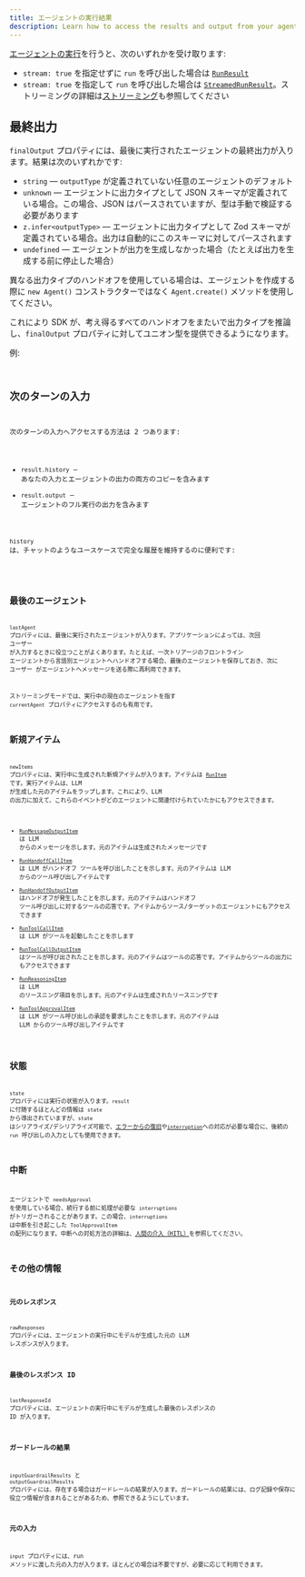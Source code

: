 ```yaml
---
title: エージェントの実行結果
description: Learn how to access the results and output from your agent run
---
```



[エージェントの実行](/openai-agents-js/ja/guides/running-agents)を行うと、次のいずれかを受け取ります:

- `stream: true` を指定せずに `run` を呼び出した場合は [`RunResult`](/openai-agents-js/openai/agents/classes/runresult)
- `stream: true` を指定して `run` を呼び出した場合は [`StreamedRunResult`](/openai-agents-js/openai/agents/classes/streamedrunresult)。ストリーミングの詳細は[ストリーミング](/openai-agents-js/ja/guides/streaming)も参照してください

## 最終出力

`finalOutput` プロパティには、最後に実行されたエージェントの最終出力が入ります。結果は次のいずれかです:

- `string` — `outputType` が定義されていない任意のエージェントのデフォルト
- `unknown` — エージェントに出力タイプとして JSON スキーマが定義されている場合。この場合、JSON はパースされていますが、型は手動で検証する必要があります
- `z.infer<outputType>` — エージェントに出力タイプとして Zod スキーマが定義されている場合。出力は自動的にこのスキーマに対してパースされます
- `undefined` — エージェントが出力を生成しなかった場合（たとえば出力を生成する前に停止した場合）

異なる出力タイプのハンドオフを使用している場合は、エージェントを作成する際に `new Agent()` コンストラクターではなく `Agent.create()` メソッドを使用してください。

これにより SDK が、考え得るすべてのハンドオフをまたいで出力タイプを推論し、`finalOutput` プロパティに対してユニオン型を提供できるようになります。

例:

<Code
  lang="typescript"
  code={handoffFinalOutputTypes}
  title="ハンドオフの最終出力タイプ"
/>

## 次のターンの入力

次のターンの入力へアクセスする方法は 2 つあります:

- `result.history` — あなたの入力とエージェントの出力の両方のコピーを含みます
- `result.output` — エージェントのフル実行の出力を含みます

`history` は、チャットのようなユースケースで完全な履歴を維持するのに便利です:

<Code lang="typescript" code={historyLoop} title="履歴ループ" />

## 最後のエージェント

`lastAgent` プロパティには、最後に実行されたエージェントが入ります。アプリケーションによっては、次回 ユーザー が入力するときに役立つことがよくあります。たとえば、一次トリアージのフロントライン エージェントから言語別エージェントへハンドオフする場合、最後のエージェントを保存しておき、次に ユーザー がエージェントへメッセージを送る際に再利用できます。

ストリーミングモードでは、実行中の現在のエージェントを指す `currentAgent` プロパティにアクセスするのも有用です。

## 新規アイテム

`newItems` プロパティには、実行中に生成された新規アイテムが入ります。アイテムは [`RunItem`](/openai-agents-js/openai/agents/type-aliases/runitem) です。実行アイテムは、LLM が生成した元のアイテムをラップします。これにより、LLM の出力に加えて、これらのイベントがどのエージェントに関連付けられていたかにもアクセスできます。

- [`RunMessageOutputItem`](/openai-agents-js/openai/agents/classes/runmessageoutputitem) は LLM からのメッセージを示します。元のアイテムは生成されたメッセージです
- [`RunHandoffCallItem`](/openai-agents-js/openai/agents/classes/runhandoffcallitem) は LLM がハンドオフ ツールを呼び出したことを示します。元のアイテムは LLM からのツール呼び出しアイテムです
- [`RunHandoffOutputItem`](/openai-agents-js/openai/agents/classes/runhandoffoutputitem) はハンドオフが発生したことを示します。元のアイテムはハンドオフ ツール呼び出しに対するツールの応答です。アイテムからソース/ターゲットのエージェントにもアクセスできます
- [`RunToolCallItem`](/openai-agents-js/openai/agents/classes/runtoolcallitem) は LLM がツールを起動したことを示します
- [`RunToolCallOutputItem`](/openai-agents-js/openai/agents/classes/runtoolcalloutputitem) はツールが呼び出されたことを示します。元のアイテムはツールの応答です。アイテムからツールの出力にもアクセスできます
- [`RunReasoningItem`](/openai-agents-js/openai/agents/classes/runreasoningitem) は LLM のリースニング項目を示します。元のアイテムは生成されたリースニングです
- [`RunToolApprovalItem`](/openai-agents-js/openai/agents/classes/runtoolapprovalitem) は LLM がツール呼び出しの承認を要求したことを示します。元のアイテムは LLM からのツール呼び出しアイテムです

## 状態

`state` プロパティには実行の状態が入ります。`result` に付随するほとんどの情報は `state` から導出されていますが、`state` はシリアライズ/デシリアライズ可能で、[エラーからの復旧](/openai-agents-js/ja/guides/running-agents#exceptions)や[`interruption`](#interruptions)への対応が必要な場合に、後続の `run` 呼び出しの入力としても使用できます。

## 中断

エージェントで `needsApproval` を使用している場合、続行する前に処理が必要な `interruptions` がトリガーされることがあります。この場合、`interruptions` は中断を引き起こした `ToolApprovalItem` の配列になります。中断への対処方法の詳細は、[人間の介入（HITL）](/openai-agents-js/ja/guides/human-in-the-loop)を参照してください。

## その他の情報

### 元のレスポンス

`rawResponses` プロパティには、エージェントの実行中にモデルが生成した元の LLM レスポンスが入ります。

### 最後のレスポンス ID

`lastResponseId` プロパティには、エージェントの実行中にモデルが生成した最後のレスポンスの ID が入ります。

### ガードレールの結果

`inputGuardrailResults` と `outputGuardrailResults` プロパティには、存在する場合はガードレールの結果が入ります。ガードレールの結果には、ログ記録や保存に役立つ情報が含まれることがあるため、参照できるようにしています。

### 元の入力

`input` プロパティには、run メソッドに渡した元の入力が入ります。ほとんどの場合は不要ですが、必要に応じて利用できます。
